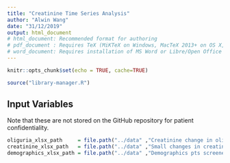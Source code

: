 ```yaml
---
title: "Creatinine Time Series Analysis"
author: "Alwin Wang"
date: "31/12/2019"
output: html_document
# html_document: Recommended format for authoring
# pdf_document : Requires TeX (MiKTeX on Windows, MacTeX 2013+ on OS X, TeX Live 2013+ on Linux)
# word_document: Requires installation of MS Word or Libre/Open Office on Linux
---
```


```r
knitr::opts_chunk$set(echo = TRUE, cache=TRUE)
```

```r
source("library-manager.R")
```

## Input Variables

Note that these are not stored on the GitHub repository for patient confidentiality. 

```r
oliguria_xlsx_path     = file.path("../data" ,"Creatinine change in oliguria 27.9.18.xlsx")
creatinine_xlsx_path   = file.path("../data" ,"Small changes in creatinine 27.9.18.xlsx")
demographics_xlsx_path = file.path("../data" ,"Demographics pts screened out.xlsx")
```
